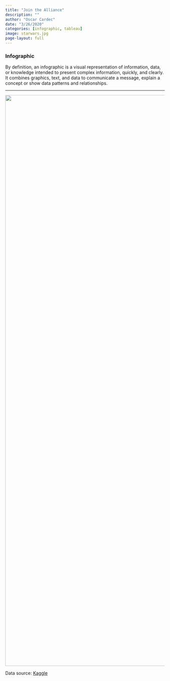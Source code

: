 ```yaml
---
title: "Join the Alliance"
description: ""
author: "Oscar Cardec"
date: "3/26/2020"
categories: [infographic, tableau]
image: starwars.jpg
page-layout: full
---
```


### Infographic   

By definition, an infographic is a visual representation of information, data, or knowledge intended to present complex information, quickly, and clearly. It combines graphics, text, and data to communicate a message, explain a concept or show data patterns and relationships.

---

![](jointhealliance.png){fig-align="center" width="1800"}

Data source: [Kaggle](https://www.kaggle.com/datasets/jsphyg/star-wars?select=csv)
